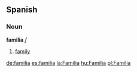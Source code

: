 ==Spanish==

===Noun===
'''familia''' ''f''

# [[family]]

[[de:familia]]
[[es:familia]]
[[la:Familia]]
[[hu:Familia]]
[[pl:Familia]]